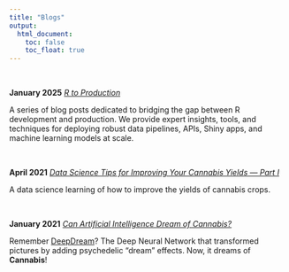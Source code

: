 ```yaml
---
title: "Blogs"
output:
  html_document: 
    toc: false
    toc_float: true
---
```


&nbsp;&nbsp;&nbsp;&nbsp;&nbsp;&nbsp;&nbsp;

**January 2025** _[R to Production](https://rtoprod.com/)_

A series of blog posts dedicated to bridging the gap between R development and production. We provide expert insights, tools, and techniques for deploying robust data pipelines, APIs, Shiny apps, and machine learning models at scale.

&nbsp;&nbsp;&nbsp;&nbsp;&nbsp;&nbsp;&nbsp;

**April 2021** _[Data Science Tips for Improving Your Cannabis Yields — Part I](https://medium.com/cannabis-explorations/data-science-tips-for-improving-your-cannabis-yields-part-i-62e92a3cf618)_

A data science learning of how to improve the yields of cannabis crops.

&nbsp;&nbsp;&nbsp;&nbsp;&nbsp;&nbsp;&nbsp;

**January 2021** _[Can Artificial Intelligence Dream of Cannabis?](https://medium.com/cannabis-explorations/can-artificial-intelligence-dream-of-cannabis-3ed9b34948bf)_

Remember [DeepDream](https://en.wikipedia.org/wiki/DeepDream)? The Deep Neural Network that transformed pictures by adding psychedelic "dream" effects. Now, it dreams of **Cannabis**!

